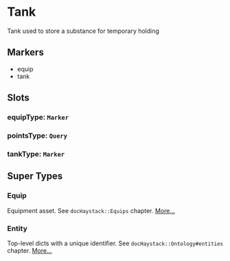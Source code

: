 # Tank
Tank used to store a substance for temporary holding
## Markers
- equip
- tank

## Slots

### equipType: `Marker`

### pointsType: `Query`

### tankType: `Marker`


## Super Types
### Equip
Equipment asset.
See `docHaystack::Equips` chapter. 
[More...](./Equip)

### Entity
Top-level dicts with a unique identifier.
See `docHaystack::Ontology#entities` chapter. 
[More...](./Entity)


